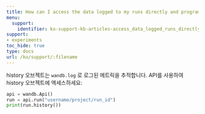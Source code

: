 ---
title: How can I access the data logged to my runs directly and programmatically?
menu:
  support:
    identifier: ko-support-kb-articles-access_data_logged_runs_directly_programmatically
support:
- experiments
toc_hide: true
type: docs
url: /ko/support/:filename
---

history 오브젝트는 `wandb.log` 로 로그된 메트릭을 추적합니다. API를 사용하여 history 오브젝트에 엑세스하세요:

```python
api = wandb.Api()
run = api.run("username/project/run_id")
print(run.history())
```
